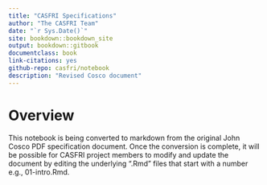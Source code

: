 ```yaml
--- 
title: "CASFRI Specifications"
author: "The CASFRI Team"
date: "`r Sys.Date()`"
site: bookdown::bookdown_site
output: bookdown::gitbook
documentclass: book
link-citations: yes
github-repo: casfri/notebook
description: "Revised Cosco document"
---
```


# Overview {-}

This notebook is being converted to markdown from the original John Cosco PDF specification document. Once the conversion is complete, it will be possible for CASFRI project members to modify and update the document by editing the underlying ".Rmd" files that start with a number e.g., 01-intro.Rmd.
